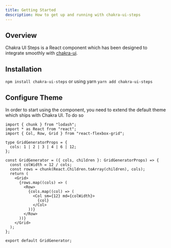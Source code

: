 ```yaml
---
title: Getting Started
description: How to get up and running with chakra-ui-steps
---
```


## Overview

Chakra UI Steps is a React component which has been designed to integrate smoothly with <a href="https://chakra-ui.com" rel="no_referrer">chakra-ui</a>.

## Installation

`npm install chakra-ui-steps`
or using yarn
`yarn add chakra-ui-steps`

## Configure Theme

In order to start using the component, you need to extend the default theme which ships with Chakra UI. To do so

```tsx
import { chunk } from "lodash";
import * as React from "react";
import { Col, Row, Grid } from "react-flexbox-grid";

type GridGeneratorProps = {
  cols: 1 | 2 | 3 | 4 | 6 | 12;
};

const GridGenerator = ({ cols, children }: GridGeneratorProps) => {
  const colWidth = 12 / cols;
  const rows = chunk(React.Children.toArray(children), cols);
  return (
    <Grid>
      {rows.map((cols) => (
        <Row>
          {cols.map((col) => (
            <Col sm={12} md={colWidth}>
              {col}
            </Col>
          ))}
        </Row>
      ))}
    </Grid>
  );
};

export default GridGenerator;
```
